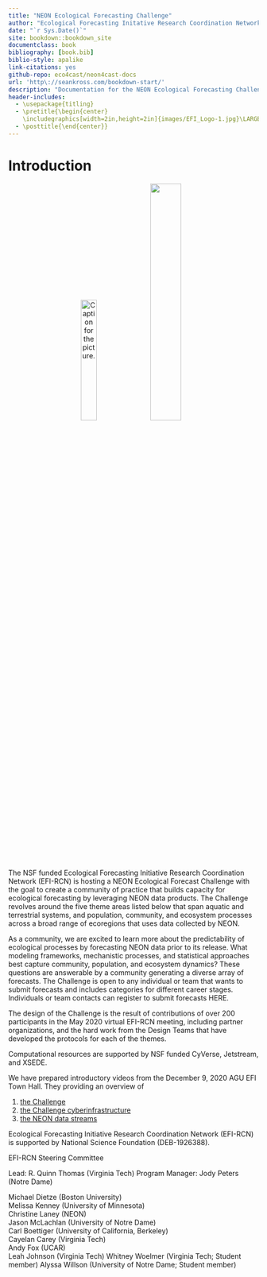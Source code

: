 ```yaml
--- 
title: "NEON Ecological Forecasting Challenge"
author: "Ecological Forecasting Initative Research Coordination Network"
date: "`r Sys.Date()`"
site: bookdown::bookdown_site
documentclass: book
bibliography: [book.bib]
biblio-style: apalike
link-citations: yes
github-repo: eco4cast/neon4cast-docs
url: 'http\://seankross.com/bookdown-start/'
description: "Documentation for the NEON Ecological Forecasting Challenge"
header-includes:
  - \usepackage{titling}
  - \pretitle{\begin{center}
    \includegraphics[width=2in,height=2in]{images/EFI_Logo-1.jpg}\LARGE\\}
  - \posttitle{\end{center}}
---
```



# Introduction {-}

<center>
![Caption for the picture.](images/EFI_Logo-1.jpg){width=25%} 
![](images/nsf-neon-logo.v3.png){width=35%} 
</center>


The NSF funded Ecological Forecasting Initiative Research Coordination Network (EFI-RCN) is hosting a NEON Ecological Forecast Challenge with the goal to create a community of practice that builds capacity for ecological forecasting by leveraging NEON data products. The Challenge revolves around the five theme areas listed below that span aquatic and terrestrial systems, and population, community, and ecosystem processes across a broad range of ecoregions that uses data collected by NEON.

As a community, we are excited to learn more about the predictability of ecological processes by forecasting NEON data prior to its release.  What modeling frameworks, mechanistic processes, and statistical approaches best capture community, population, and ecosystem dynamics? These questions are answerable by a community generating a diverse array of forecasts.  The Challenge is open to any individual or team that wants to submit forecasts and includes categories for different career stages. Individuals or team contacts can register to submit forecasts HERE.

The design of the Challenge is the result of contributions of over 200 participants in the May 2020 virtual EFI-RCN meeting, including partner organizations, and the hard work from the Design Teams that have developed the protocols for each of the themes.

Computational resources are supported by NSF funded CyVerse, Jetstream, and XSEDE.

We have prepared introductory videos from the December 9, 2020 AGU EFI Town Hall.  They providing an overview of 
   
1. [the Challenge](https://www.youtube.com/watch?v=deWuTLGspJg&feature=youtu.be)  
2. [the Challenge cyberinfrastructure](https://www.youtube.com/watch?v=-tH4dG3yO3U)  
3. [the NEON data streams](https://www.youtube.com/watch?v=3viG7QNGvK8&feature=youtu.be)  

Ecological Forecasting Initiative Research Coordination Network (EFI-RCN) is supported by National Science Foundation (DEB-1926388).

EFI-RCN Steering Committee

Lead: R. Quinn Thomas (Virginia Tech)
Program Manager: Jody Peters (Notre Dame)

Michael Dietze (Boston University)  
Melissa Kenney (University of Minnesota)   
Christine Laney (NEON)   
Jason McLachlan (University of Notre Dame)   
Carl Boettiger (University of California, Berkeley)   
Cayelan Carey (Virginia Tech)   
Andy Fox (UCAR)   
Leah Johnson (Virginia Tech)
Whitney Woelmer (Virginia Tech; Student member)
Alyssa Willson (University of Notre Dame; Student member)  

